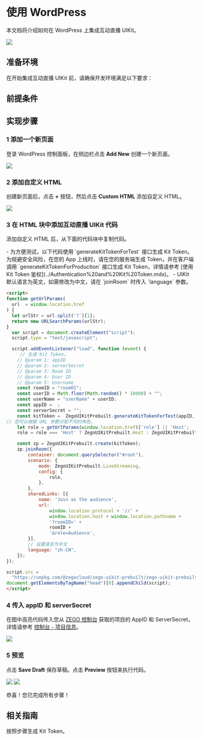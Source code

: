 
# 使用 WordPress


本文档将介绍如何在 WordPress 上集成互动直播 UIKit。

<Frame width="512" height="auto" caption="">
  <img src="https://storage.zego.im/sdk-doc/Pics/Prebuilt_Web/wordpress_call_effect.png" />
</Frame>

## 准备环境

在开始集成互动直播 UIKit 前，请确保开发环境满足以下要求：

<WebEnvRequirement/>

## 前提条件

<CreateAccountAndServices/>

## 实现步骤

### 1 添加一个新页面

登录 WordPress 控制面板，在侧边栏点击 **Add New** 创建一个新页面。

<Frame width="512" height="auto" caption="">
  <img src="https://storage.zego.im/sdk-doc/Pics/Prebuilt_Web/wodpress_dashboard.png" />
</Frame>

### 2 添加自定义 HTML

创建新页面后，点击 **+** 按钮，然后点击 **Custom HTML** 添加自定义 HTML。

<Frame width="512" height="auto" caption=""><img src="https://storage.zego.im/sdk-doc/Pics/CallKit/wordpress_add_html_new.png" /></Frame>

### 3 在 HTML 块中添加互动直播 UIKit 代码

添加自定义 HTML 后，从下面的代码块中复制代码。

<Note title="Note">
- 为方便测试，以下代码使用 `generateKitTokenForTest` 接口生成 Kit Token。为规避安全风险，在您的 App 上线时，请在您的服务端生成 Token，并在客户端调用 `generateKitTokenForProduction` 接口生成 Kit Token，详情请参考 [使用 Kit Token 鉴权](../Authentication%20and%20Kit%20Token.mdx)。
- UIKit 默认语言为英文，如需修改为中文，请在 `joinRoom` 时传入 `language` 参数。
</Note>

```html
<script>
function getUrlParams(
  url  = window.location.href
) {
  let urlStr = url.split('?')[1];
  return new URLSearchParams(urlStr);
}
  var script = document.createElement("script");
  script.type = "text/javascript";

  script.addEventListener("load", function (event) {
     // 生成 Kit Token。
    // @param 1: appID
    // @param 2: serverSecret
    // @param 3: Room ID
    // @param 4: User ID
    // @param 5: Username
    const roomID = "room01";
    const userID = Math.floor(Math.random() * 10000) + "";
    const userName = "userName" + userID;
    const appID =  ;
    const serverSecret = "";
    const kitToken =  ZegoUIKitPrebuilt.generateKitTokenForTest(appID, serverSecret, roomID, userID, userName);
// 您可以根据 URL 参数分配不同的角色。
    let role = getUrlParams(window.location.href)['role'] || 'Host';
    role = role === 'Host' ? ZegoUIKitPrebuilt.Host : ZegoUIKitPrebuilt.Audience;

    const zp = ZegoUIKitPrebuilt.create(kitToken);
    zp.joinRoom({
        container: document.querySelector("#root"),
        scenario: {
            mode: ZegoUIKitPrebuilt.LiveStreaming,
            config: {
                role,
            },
        },
        sharedLinks: [{
            name: 'Join as the audience',
            url:
                window.location.protocol + '//' +
                window.location.host + window.location.pathname +
                '?roomID=' +
                roomID +
                '&role=Audience',
        }],
        // 设置语言为中文
        language: "zh-CN",
    });
});

script.src =
  "https://unpkg.com/@zegocloud/zego-uikit-prebuilt/zego-uikit-prebuilt.js";
document.getElementsByTagName("head")[0].appendChild(script);
</script>
```


### 4 传入 appID 和 serverSecret

在图中高亮代码传入您从 [ZEGO 控制台](https://console.zego.im) 获取的项目的 AppID 和 ServerSecret，详情请参考 [控制台 - 项目信息](https://doc-zh.zego.im/article/12107)。

<Frame width="512" height="auto" caption="">
  <img src="https://storage.zego.im/sdk-doc/Pics/Prebuilt_Web/wordpress_code_call_appID.png" />
</Frame>

### 5 预览

点击 **Save Draft** 保存草稿。点击 **Preview** 按钮来执行代码。

<Frame width="512" height="auto" caption="">
  <img src="https://storage.zego.im/sdk-doc/Pics/Prebuilt_Web/wordpress_call_preview.png" />
</Frame>
<Frame width="512" height="auto" caption=""><img src="https://storage.zego.im/sdk-doc/Pics/CallKit/wordpress_call_preview_new.png" /></Frame>

恭喜！您已完成所有步骤！

## 相关指南

<CardGroup cols={2}>
<Card title="认证和 Kit Token" href="../Authentication%20and%20Kit%20Token.mdx">
  按照步骤生成 Kit Token。
</Card>
</CardGroup>
